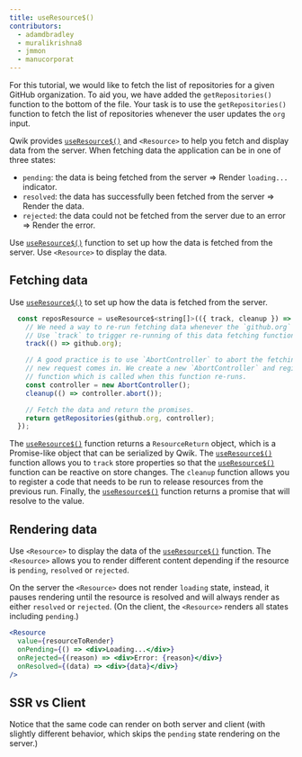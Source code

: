 ```yaml
---
title: useResource$()
contributors:
  - adamdbradley
  - muralikrishna8
  - jmmon
  - manucorporat
---
```


For this tutorial, we would like to fetch the list of repositories for a given GitHub organization. To aid you, we have added the `getRepositories()` function to the bottom of the file. Your task is to use the `getRepositories()` function to fetch the list of repositories whenever the user updates the `org` input.

Qwik provides [`useResource$()`](/docs/(qwik)/components/resource/index.mdx) and `<Resource>` to help you fetch and display data from the server. When fetching data the application can be in one of three states:

- `pending`: the data is being fetched from the server => Render `loading...` indicator.
- `resolved`: the data has successfully been fetched from the server => Render the data.
- `rejected`: the data could not be fetched from the server due to an error => Render the error.

Use [`useResource$()`](/docs/(qwik)/components/resource/index.mdx) function to set up how the data is fetched from the server. Use `<Resource>` to display the data.

## Fetching data

Use [`useResource$()`](/docs/(qwik)/components/resource/index.mdx) to set up how the data is fetched from the server.

```jsx
  const reposResource = useResource$<string[]>(({ track, cleanup }) => {
    // We need a way to re-run fetching data whenever the `github.org` changes.
    // Use `track` to trigger re-running of this data fetching function.
    track(() => github.org);

    // A good practice is to use `AbortController` to abort the fetching of data if
    // new request comes in. We create a new `AbortController` and register a `cleanup`
    // function which is called when this function re-runs.
    const controller = new AbortController();
    cleanup(() => controller.abort());

    // Fetch the data and return the promises.
    return getRepositories(github.org, controller);
  });
```

The [`useResource$()`](/docs/(qwik)/components/resource/index.mdx) function returns a `ResourceReturn` object, which is a Promise-like object that can be serialized by Qwik. The [`useResource$()`](/docs/(qwik)/components/resource/index.mdx) function allows you to `track` store properties so that the [`useResource$()`](/docs/(qwik)/components/resource/index.mdx) function can be reactive on store changes. The `cleanup` function allows you to register a code that needs to be run to release resources from the previous run. Finally, the [`useResource$()`](/docs/(qwik)/components/resource/index.mdx) function returns a promise that will resolve to the value.

## Rendering data

Use `<Resource>` to display the data of the [`useResource$()`](/docs/(qwik)/components/resource/index.mdx) function. The `<Resource>` allows you to render different content depending if the resource is `pending`, `resolved` or `rejected`.

On the server the `<Resource>` does not render `loading` state, instead, it pauses rendering until the resource is resolved and will always render as either `resolved` or `rejected`. (On the client, the `<Resource>` renders all states including `pending`.)

```jsx
<Resource
  value={resourceToRender}
  onPending={() => <div>Loading...</div>}
  onRejected={(reason) => <div>Error: {reason}</div>}
  onResolved={(data) => <div>{data}</div>}
/>
```

## SSR vs Client

Notice that the same code can render on both server and client (with slightly different behavior, which skips the `pending` state rendering on the server.)
